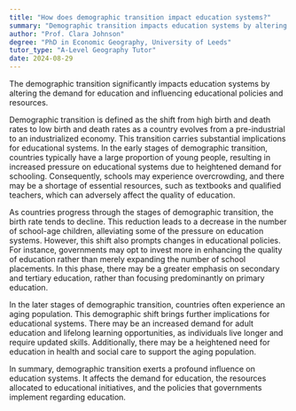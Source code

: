```yaml
---
title: "How does demographic transition impact education systems?"
summary: "Demographic transition impacts education systems by altering demand for education and influencing educational policies and resources."
author: "Prof. Clara Johnson"
degree: "PhD in Economic Geography, University of Leeds"
tutor_type: "A-Level Geography Tutor"
date: 2024-08-29
---
```


The demographic transition significantly impacts education systems by altering the demand for education and influencing educational policies and resources.

Demographic transition is defined as the shift from high birth and death rates to low birth and death rates as a country evolves from a pre-industrial to an industrialized economy. This transition carries substantial implications for educational systems. In the early stages of demographic transition, countries typically have a large proportion of young people, resulting in increased pressure on educational systems due to heightened demand for schooling. Consequently, schools may experience overcrowding, and there may be a shortage of essential resources, such as textbooks and qualified teachers, which can adversely affect the quality of education.

As countries progress through the stages of demographic transition, the birth rate tends to decline. This reduction leads to a decrease in the number of school-age children, alleviating some of the pressure on education systems. However, this shift also prompts changes in educational policies. For instance, governments may opt to invest more in enhancing the quality of education rather than merely expanding the number of school placements. In this phase, there may be a greater emphasis on secondary and tertiary education, rather than focusing predominantly on primary education.

In the later stages of demographic transition, countries often experience an aging population. This demographic shift brings further implications for educational systems. There may be an increased demand for adult education and lifelong learning opportunities, as individuals live longer and require updated skills. Additionally, there may be a heightened need for education in health and social care to support the aging population.

In summary, demographic transition exerts a profound influence on education systems. It affects the demand for education, the resources allocated to educational initiatives, and the policies that governments implement regarding education.
    